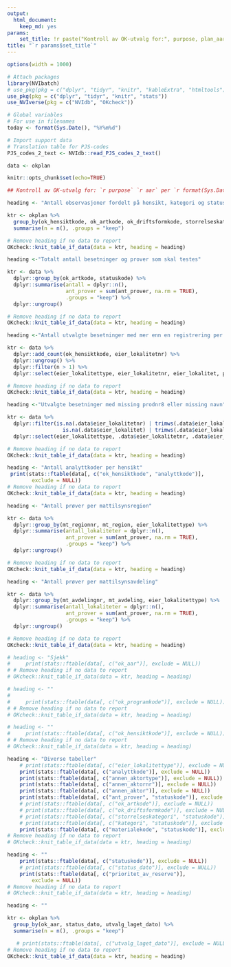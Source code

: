 ```yaml
---
output:
  html_document:
    keep_md: yes
params: 
    set_title: !r paste("Kontroll av OK-utvalg for:", purpose, plan_aar)
title: "`r params$set_title`"
---
```

```r
options(width = 1000)
```

```r

# Attach packages
library(NVIbatch)
# use_pkg(pkg = c("dplyr", "tidyr", "knitr", "kableExtra", "htmltools"))
use_pkg(pkg = c("dplyr", "tidyr", "knitr", "stats"))
use_NVIverse(pkg = c("NVIdb", "OKcheck"))

# Global variables
# For use in filenames
today <- format(Sys.Date(), "%Y%m%d")

# Import support data
# Translation table for PJS-codes
PJS_codes_2_text <- NVIdb::read_PJS_codes_2_text()

data <- okplan

knitr::opts_chunk$set(echo=TRUE)
```

```r
## Kontroll av OK-utvalg for: `r purpose` `r aar` per `r format(Sys.Date(), "%d.%m.%Y")`

```

<!-- Tabell I-1. Saker som ikke er avsluttet --> 
```r
heading <- "Antall observasjoner fordelt på hensikt, kategori og status"

ktr <- okplan %>%
  group_by(ok_hensiktkode, ok_artkode, ok_driftsformkode, storrelseskategori, kategori, statuskode) %>% 
  summarise(n = n(), .groups = "keep")

# Remove heading if no data to report
OKcheck::knit_table_if_data(data = ktr, heading = heading)
```


```r
heading <-"Totalt antall besetninger og prover som skal testes"

ktr <- data %>% 
  dplyr::group_by(ok_artkode, statuskode) %>% 
  dplyr::summarise(antall = dplyr::n(), 
                   ant_prover = sum(ant_prover, na.rm = TRUE), 
                   .groups = "keep") %>% 
  dplyr::ungroup()

# Remove heading if no data to report
OKcheck::knit_table_if_data(data = ktr, heading = heading)
```
    
```r
heading <-"Antall utvalgte besetninger med mer enn en registrering per prodnr8"

ktr <- data %>% 
  dplyr::add_count(ok_hensiktkode, eier_lokalitetnr) %>% 
  dplyr::ungroup() %>% 
  dplyr::filter(n > 1) %>% 
  dplyr::select(eier_lokalitettype, eier_lokalitetnr, eier_lokalitet, postnr, poststed)

# Remove heading if no data to report
OKcheck::knit_table_if_data(data = ktr, heading = heading)
```

```r
heading <-"Utvalgte besetninger med missing prodnr8 eller missing navn"

ktr <- data %>% 
  dplyr::filter(is.na(.data$eier_lokalitetnr) | trimws(.data$eier_lokalitetnr) == "" | 
                  is.na(.data$eier_lokalitet) | trimws(.data$eier_lokalitet) == "") %>%
  dplyr::select(eier_lokalitettype, .data$eier_lokalitetnr, .data$eier_lokalitet, .data$postnr, .data$poststed)

# Remove heading if no data to report
OKcheck::knit_table_if_data(data = ktr, heading = heading)
```

```r
heading <- "Antall analyttkoder per hensikt"
 print(stats::ftable(data[, c("ok_hensiktkode", "analyttkode")], 
        exclude = NULL))
# Remove heading if no data to report
OKcheck::knit_table_if_data(data = ktr, heading = heading)
```

```r
heading <- "Antall prøver per mattilsynsregion"

ktr <- data %>% 
  dplyr::group_by(mt_regionnr, mt_region, eier_lokalitettype) %>% 
  dplyr::summarise(antall_lokaliteter = dplyr::n(), 
                   ant_prover = sum(ant_prover, na.rm = TRUE), 
                   .groups = "keep") %>% 
  dplyr::ungroup()

# Remove heading if no data to report
OKcheck::knit_table_if_data(data = ktr, heading = heading)
```

```r
heading <- "Antall prøver per mattilsynsavdeling"

ktr <- data %>% 
  dplyr::group_by(mt_avdelingnr, mt_avdeling, eier_lokalitettype) %>% 
  dplyr::summarise(antall_lokaliteter = dplyr::n(), 
                   ant_prover = sum(ant_prover, na.rm = TRUE), 
                   .groups = "keep") %>% 
  dplyr::ungroup()

# Remove heading if no data to report
OKcheck::knit_table_if_data(data = ktr, heading = heading)
```

```r
# heading <- "Sjekk"
#     print(stats::ftable(data[, c("ok_aar")], exclude = NULL))
# # Remove heading if no data to report
# OKcheck::knit_table_if_data(data = ktr, heading = heading)
```

```r
# heading <- ""
# 
#     print(stats::ftable(data[, c("ok_programkode")], exclude = NULL))
# # Remove heading if no data to report
# OKcheck::knit_table_if_data(data = ktr, heading = heading)
```

```r
# heading <- ""
#     print(stats::ftable(data[, c("ok_hensiktkode")], exclude = NULL))
# # Remove heading if no data to report
# OKcheck::knit_table_if_data(data = ktr, heading = heading)
```

```r
heading <- "Diverse tabeller"
    # print(stats::ftable(data[, c("eier_lokalitettype")], exclude = NULL))
    print(stats::ftable(data[, c("analyttkode")], exclude = NULL))
    print(stats::ftable(data[, c("annen_aktortype")], exclude = NULL))
    print(stats::ftable(data[, c("annen_aktornr")], exclude = NULL))
    print(stats::ftable(data[, c("annen_aktor")], exclude = NULL))
    print(stats::ftable(data[, c("ant_prover", "statuskode")], exclude = NULL))
    # print(stats::ftable(data[, c("ok_artkode")], exclude = NULL))
    # print(stats::ftable(data[, c("ok_driftsformkode")], exclude = NULL))
    # print(stats::ftable(data[, c("storrelseskategori", "statuskode")], exclude = NULL))
    # print(stats::ftable(data[, c("kategori", "statuskode")], exclude = NULL))
    print(stats::ftable(data[, c("materialekode", "statuskode")], exclude = NULL))
# Remove heading if no data to report
# OKcheck::knit_table_if_data(data = ktr, heading = heading)
```

```r
heading <- ""
    print(stats::ftable(data[, c("statuskode")], exclude = NULL))
    # print(stats::ftable(data[, c("status_dato")], exclude = NULL))
    print(stats::ftable(data[, c("prioritet_av_reserve")], 
        exclude = NULL))
# Remove heading if no data to report
# OKcheck::knit_table_if_data(data = ktr, heading = heading)
```

```r
heading <- ""

ktr <- okplan %>%
  group_by(ok_aar, status_dato, utvalg_laget_dato) %>% 
  summarise(n = n(), .groups = "keep")

   # print(stats::ftable(data[, c("utvalg_laget_dato")], exclude = NULL))
# Remove heading if no data to report
OKcheck::knit_table_if_data(data = ktr, heading = heading)
```
